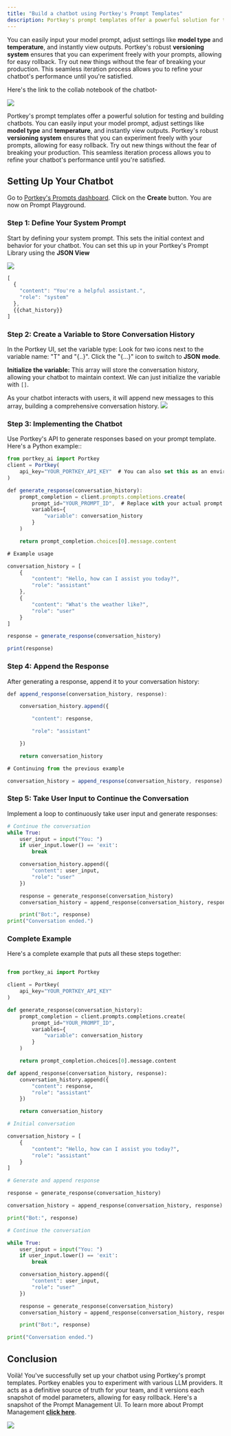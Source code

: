 ```yaml
---
title: "Build a chatbot using Portkey's Prompt Templates"
description: Portkey's prompt templates offer a powerful solution for testing and building chatbots.
---
```


 You can easily input your model prompt, adjust settings like **model type** and **temperature**, and instantly view outputs. Portkey's robust **versioning system** ensures that you can experiment freely with your prompts, allowing for easy rollback. Try out new things without the fear of breaking your production. This seamless iteration process allows you to refine your chatbot's performance until you're satisfied.

Here's the link to the collab notebook of the chatbot-

[![](/images/guides/colab-badge.svg)](https://colab.research.google.com/drive/1BZGkDisia%5FbeCibB3eaep0n87cIcqShR?usp=sharing)

Portkey's prompt templates offer a powerful solution for testing and building chatbots.  You can easily input your model prompt, adjust settings like **model type** and **temperature**, and instantly view outputs. Portkey's robust **versioning system** ensures that you can experiment freely with your prompts, allowing for easy rollback.  Try out new things without the fear of breaking your production. This seamless iteration process allows you to refine your chatbot's performance until you're satisfied.

## Setting Up Your Chatbot

Go to [Portkey's Prompts dashboard](https://app.portkey.ai/prompts). Click on the **Create** button. You are now on Prompt Playground.

### Step 1: Define Your System Prompt

Start by defining your system prompt. This sets the initial context and behavior for your chatbot. You can set this up in your Portkey's Prompt Library using the **JSON View**

<Frame>
    <img src="/images/guides/image-1.avif"/>
</Frame>

```js
[
  {
    "content": "You're a helpful assistant.",
    "role": "system"
  },
  {{chat_history}}
]
```

### Step 2: Create a Variable to Store Conversation History

In the Portkey UI, set the variable type: Look for two icons next to the variable name: "T" and "\{..}". Click the "\{...}" icon to switch to **JSON** **mode**.

**Initialize the variable:** This array will store the conversation history, allowing your chatbot to maintain context. We can just initialize the variable with `[]`.

<Note>
As your chatbot interacts with users, it will append new messages to this array, building a comprehensive conversation history.
</Note>


<Frame>
    <img src="/images/guides/image-2.avif"/>
</Frame>


### Step 3: Implementing the Chatbot

Use Portkey's API to generate responses based on your prompt template. Here's a Python example::



```js
from portkey_ai import Portkey
client = Portkey(
    api_key="YOUR_PORTKEY_API_KEY"  # You can also set this as an environment variable
)

def generate_response(conversation_history):
    prompt_completion = client.prompts.completions.create(
        prompt_id="YOUR_PROMPT_ID",  # Replace with your actual prompt ID
        variables={
            "variable": conversation_history
        }
    )

    return prompt_completion.choices[0].message.content

# Example usage

conversation_history = [
    {
        "content": "Hello, how can I assist you today?",
        "role": "assistant"
    },
    {
        "content": "What's the weather like?",
        "role": "user"
    }
]

response = generate_response(conversation_history)

print(response)
```

### Step 4: Append the Response

After generating a response, append it to your conversation history:


```js
def append_response(conversation_history, response):

    conversation_history.append({

        "content": response,

        "role": "assistant"

    })

    return conversation_history

# Continuing from the previous example

conversation_history = append_response(conversation_history, response)
```

### Step 5: Take User Input to Continue the Conversation
Implement a loop to continuously take user input and generate responses:
```python
# Continue the conversation
while True:
    user_input = input("You: ")
    if user_input.lower() == 'exit':
        break

    conversation_history.append({
        "content": user_input,
        "role": "user"
    })

    response = generate_response(conversation_history)
    conversation_history = append_response(conversation_history, response)

    print("Bot:", response)
print("Conversation ended.")
```

### Complete Example

Here's a complete example that puts all these steps together:


```py

from portkey_ai import Portkey

client = Portkey(
    api_key="YOUR_PORTKEY_API_KEY"
)

def generate_response(conversation_history):
    prompt_completion = client.prompts.completions.create(
        prompt_id="YOUR_PROMPT_ID",
        variables={
            "variable": conversation_history
        }
    )

    return prompt_completion.choices[0].message.content

def append_response(conversation_history, response):
    conversation_history.append({
        "content": response,
        "role": "assistant"
    })

    return conversation_history

# Initial conversation

conversation_history = [
    {
        "content": "Hello, how can I assist you today?",
        "role": "assistant"
    }
]

# Generate and append response

response = generate_response(conversation_history)

conversation_history = append_response(conversation_history, response)

print("Bot:", response)

# Continue the conversation

while True:
    user_input = input("You: ")
    if user_input.lower() == 'exit':
        break

    conversation_history.append({
        "content": user_input,
        "role": "user"
    })

    response = generate_response(conversation_history)
    conversation_history = append_response(conversation_history, response)

    print("Bot:", response)

print("Conversation ended.")
```

## Conclusion

Voilà! You've successfully set up your chatbot using Portkey's prompt templates. Portkey enables you to experiment with various LLM providers. It acts as a definitive source of truth for your team, and it versions each snapshot of model parameters, allowing for easy rollback. Here's a snapshot of the Prompt Management UI. To learn more about Prompt Management [**click here**](docs/product/prompt-library).

<Frame>
    <img src="/images/guides/image-3.avif"/>
</Frame>
